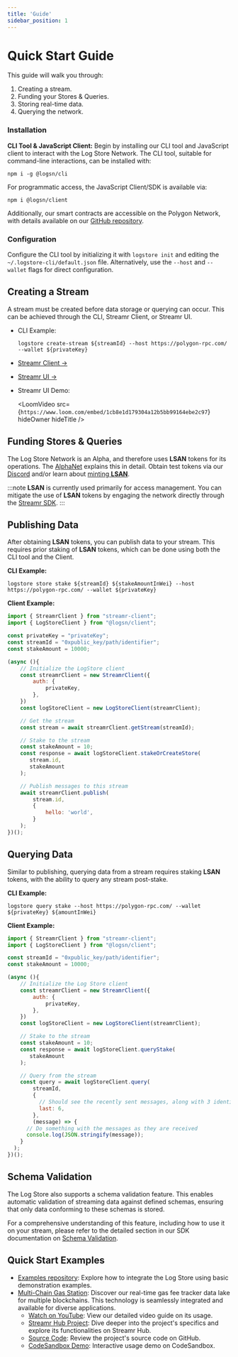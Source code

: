 ```yaml
---
title: 'Guide'
sidebar_position: 1
---
```



# Quick Start Guide

This guide will walk you through:

1. Creating a stream.
2. Funding your Stores & Queries.
3. Storing real-time data.
4. Querying the network.

### Installation

**CLI Tool & JavaScript Client:** Begin by installing our CLI tool and JavaScript client to interact with the Log Store Network.
The CLI tool, suitable for command-line interactions, can be installed with:

```shell
npm i -g @logsn/cli
```

For programmatic access, the JavaScript Client/SDK is available via:

```shell
npm i @logsn/client
```

Additionally, our smart contracts are accessible on the Polygon Network, with details available on our [GitHub repository](https://github.com/usherlabs/logstore/tree/master/packages/contracts).

### Configuration

Configure the CLI tool by initializing it with `logstore init` and editing the `~/.logstore-cli/default.json` file.
Alternatively, use the `--host` and `--wallet` flags for direct configuration.

## Creating a Stream

A stream must be created before data storage or querying can occur. This can be achieved through the CLI, Streamr Client, or Streamr UI.

- CLI Example:

  ```shell
  logstore create-stream ${streamId} --host https://polygon-rpc.com/ --wallet ${privateKey}
  ```

- [Streamr Client →](https://docs.streamr.network/usage/streams/creating-streams)
- [Streamr UI →](https://streamr.network/hub/streams/new)
- Streamr UI Demo:

  <LoomVideo
  	src={`https://www.loom.com/embed/1cb8e1d179304a12b5bb99164ebe2c97`}
  	hideOwner
  	hideTitle
  />

## Funding Stores & Queries

The Log Store Network is an Alpha, and therefore uses **LSAN** tokens for its operations. The [AlphaNet](../specifics/alphanet.md) explains this in detail.
Obtain test tokens via our [Discord](https://go.usher.so/discord) and/or learn about [minting **LSAN**](../cli/mint-lsan.md).

:::note
**LSAN** is currently used primarily for access management. You can mitigate the use of **LSAN** tokens by engaging the network directly through the [Streamr SDK](./using-streamr-sdk.md).
:::

## Publishing Data

After obtaining **LSAN** tokens, you can publish data to your stream.
This requires prior staking of **LSAN** tokens, which can be done using both the CLI tool and the Client.

**CLI Example:**

```shell
logstore store stake ${streamId} ${stakeAmountInWei} --host https://polygon-rpc.com/ --wallet ${privateKey}
```

**Client Example:**

```javascript
import { StreamrClient } from "streamr-client";
import { LogStoreClient } from "@logsn/client";

const privateKey = "privateKey";
const streamId = "0xpublic_key/path/identifier";
const stakeAmount = 10000;

(async (){
	// Initialize the LogStore client
	const streamrClient = new StreamrClient({
		auth: {
			privateKey,
		},
	})
	const logStoreClient = new LogStoreClient(streamrClient);

	// Get the stream
	const stream = await streamrClient.getStream(streamId);

	// Stake to the stream
	const stakeAmount = 10;
	const response = await logStoreClient.stakeOrCreateStore(
	   stream.id,
	   stakeAmount
	);

	// Publish messages to this stream
	await streamrClient.publish(
		stream.id,
		{
			hello: 'world',
		}
	);
})();
```

## Querying Data

Similar to publishing, querying data from a stream requires staking **LSAN** tokens, with the ability to query any stream post-stake.

**CLI Example:**

```shell
logstore query stake --host https://polygon-rpc.com/ --wallet ${privateKey} ${amountInWei}
```

**Client Example:**

```javascript
import { StreamrClient } from "streamr-client";
import { LogStoreClient } from "@logsn/client";

const streamId = "0xpublic_key/path/identifier";
const stakeAmount = 10000;

(async (){
	// Initialize the Log Store client
	const streamrClient = new StreamrClient({
		auth: {
			privateKey,
		},
	})
	const logStoreClient = new LogStoreClient(streamrClient);

	// Stake to the stream
	const stakeAmount = 10;
	const response = await logStoreClient.queryStake(
	   stakeAmount
	);

	// Query from the stream
	const query = await logStoreClient.query(
	    streamId,
	    {
	      // Should see the recently sent messages, along with 3 identical ones from storage
	      last: 6,
	    },
	    (message) => {
      // Do something with the messages as they are received
      console.log(JSON.stringify(message));
    }
  );
})();
```

## Schema Validation

The Log Store also supports a schema validation feature. This enables automatic validation of streaming data against defined schemas, ensuring that only data conforming to these schemas is stored.

For a comprehensive understanding of this feature, including how to use it on your stream, please refer to the detailed section in our SDK documentation on [Schema Validation](../sdk/schema.md).

## Quick Start Examples

- [Examples repository](https://github.com/usherlabs/logstore-examples): Explore how to integrate the Log Store using basic demonstration examples.
- [Multi-Chain Gas Station](https://rsoury.medium.com/usher-labs-presents-the-multi-chain-gas-station-a-new-era-for-blockchain-transaction-efficiency-ba0f71a566c7): Discover our real-time gas fee tracker data lake for multiple blockchains. This technology is seamlessly integrated and available for diverse applications.
  - [Watch on YouTube](https://www.youtube.com/watch?v=UEGzWuA4juk): View our detailed video guide on its usage.
  - [Streamr Hub Project](https://streamr.network/hub/projects/0x833774c6a6bcffdc67289895167d1190b738803502c89a451bbfd13076e4a61b/overview): Dive deeper into the project's specifics and explore its functionalities on Streamr Hub.
  - [Source Code](https://github.com/usherlabs/verifiable-data-streams/tree/master/sources/gas-station): Review the project's source code on GitHub.
  - [CodeSandbox Demo](https://codesandbox.io/p/devbox/multi-chain-gas-station-data-streams-2h4krg): Interactive usage demo on CodeSandbox.
